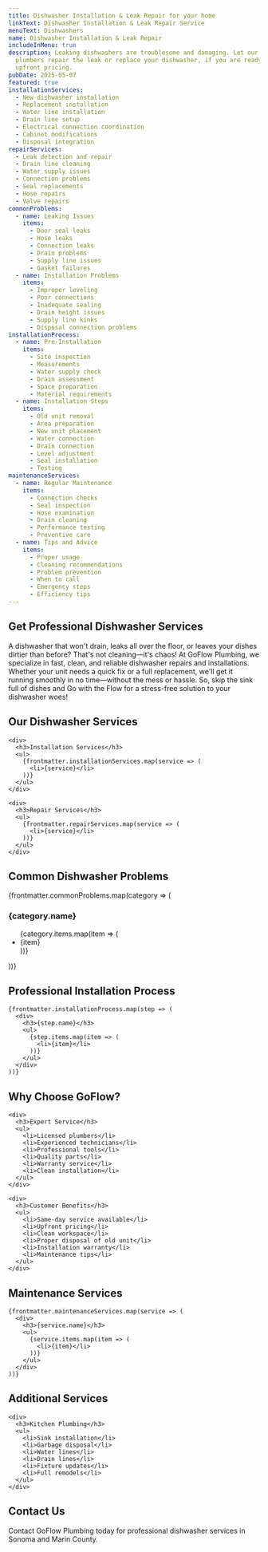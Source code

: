 ```yaml
---
title: Dishwasher Installation & Leak Repair for your home
linkText: Dishwasher Installation & Leak Repair Service
menuText: Dishwashers
name: Dishwasher Installation & Leak Repair
includeInMenu: true
description: Leaking dishwashers are troublesome and damaging. Let our expert
  plumbers repair the leak or replace your dishwasher, if you are ready, with
  upfront pricing.
pubDate: 2025-05-07
featured: true
installationServices:
  - New dishwasher installation
  - Replacement installation
  - Water line installation
  - Drain line setup
  - Electrical connection coordination
  - Cabinet modifications
  - Disposal integration
repairServices:
  - Leak detection and repair
  - Drain line cleaning
  - Water supply issues
  - Connection problems
  - Seal replacements
  - Hose repairs
  - Valve repairs
commonProblems:
  - name: Leaking Issues
    items:
      - Door seal leaks
      - Hose leaks
      - Connection leaks
      - Drain problems
      - Supply line issues
      - Gasket failures
  - name: Installation Problems
    items:
      - Improper leveling
      - Poor connections
      - Inadequate sealing
      - Drain height issues
      - Supply line kinks
      - Disposal connection problems
installationProcess:
  - name: Pre-Installation
    items:
      - Site inspection
      - Measurements
      - Water supply check
      - Drain assessment
      - Space preparation
      - Material requirements
  - name: Installation Steps
    items:
      - Old unit removal
      - Area preparation
      - New unit placement
      - Water connection
      - Drain connection
      - Level adjustment
      - Seal installation
      - Testing
maintenanceServices:
  - name: Regular Maintenance
    items:
      - Connection checks
      - Seal inspection
      - Hose examination
      - Drain cleaning
      - Performance testing
      - Preventive care
  - name: Tips and Advice
    items:
      - Proper usage
      - Cleaning recommendations
      - Problem prevention
      - When to call
      - Emergency steps
      - Efficiency tips
---
```


<article>
  <h1>Get Professional Dishwasher Services</h1>

  <div>
    <p>
      A dishwasher that won't drain, leaks all over the floor, or leaves your dishes dirtier than before? That's not cleaning—it's chaos! At GoFlow Plumbing, we specialize in fast, clean, and reliable dishwasher repairs and installations. Whether your unit needs a quick fix or a full replacement, we'll get it running smoothly in no time—without the mess or hassle. So, skip the sink full of dishes and Go with the Flow for a stress-free solution to your dishwasher woes!
    </p>
  </div>

  <section>
    <h2>Our Dishwasher Services</h2>

    <div>
      <h3>Installation Services</h3>
      <ul>
        {frontmatter.installationServices.map(service => (
          <li>{service}</li>
        ))}
      </ul>
    </div>

    <div>
      <h3>Repair Services</h3>
      <ul>
        {frontmatter.repairServices.map(service => (
          <li>{service}</li>
        ))}
      </ul>
    </div>
  </section>

  <section>
    <h2>Common Dishwasher Problems</h2>
    {frontmatter.commonProblems.map(category => (
      <div>
        <h3>{category.name}</h3>
        <ul>
          {category.items.map(item => (
            <li>{item}</li>
          ))}
        </ul>
      </div>
    ))}
  </section>

  <section>
    <h2>Professional Installation Process</h2>

    {frontmatter.installationProcess.map(step => (
      <div>
        <h3>{step.name}</h3>
        <ul>
          {step.items.map(item => (
            <li>{item}</li>
          ))}
        </ul>
      </div>
    ))}
  </section>

  <section>
    <h2>Why Choose GoFlow?</h2>

    <div>
      <h3>Expert Service</h3>
      <ul>
        <li>Licensed plumbers</li>
        <li>Experienced technicians</li>
        <li>Professional tools</li>
        <li>Quality parts</li>
        <li>Warranty service</li>
        <li>Clean installation</li>
      </ul>
    </div>

    <div>
      <h3>Customer Benefits</h3>
      <ul>
        <li>Same-day service available</li>
        <li>Upfront pricing</li>
        <li>Clean workspace</li>
        <li>Proper disposal of old unit</li>
        <li>Installation warranty</li>
        <li>Maintenance tips</li>
      </ul>
    </div>
  </section>

  <section>
    <h2>Maintenance Services</h2>

    {frontmatter.maintenanceServices.map(service => (
      <div>
        <h3>{service.name}</h3>
        <ul>
          {service.items.map(item => (
            <li>{item}</li>
          ))}
        </ul>
      </div>
    ))}
  </section>

  <section>
    <h2>Additional Services</h2>

    <div>
      <h3>Kitchen Plumbing</h3>
      <ul>
        <li>Sink installation</li>
        <li>Garbage disposal</li>
        <li>Water lines</li>
        <li>Drain lines</li>
        <li>Fixture updates</li>
        <li>Full remodels</li>
      </ul>
    </div>
  </section>
  <section>
    <h2>Contact Us</h2>
    <p>
      Contact GoFlow Plumbing today for professional dishwasher services in Sonoma and Marin County.
    </p>
  </section>
</article>
